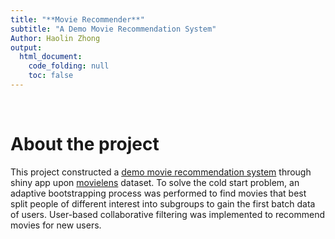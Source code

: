```yaml
---
title: "**Movie Recommender**"
subtitle: "A Demo Movie Recommendation System"
Author: Haolin Zhong
output: 
  html_document:
    code_folding: null
    toc: false
---
```



&nbsp;


# About the project

This project constructed a [demo movie recommendation system](https://hzhong.shinyapps.io/movierecommender/) through shiny app 
upon [movielens](https://grouplens.org/datasets/movielens/latest/) dataset. To solve the cold start problem, an adaptive
bootstrapping process was performed to find movies that best split people of different interest into subgroups to
gain the first batch data of users. User-based collaborative filtering was implemented to recommend movies for new
users.



